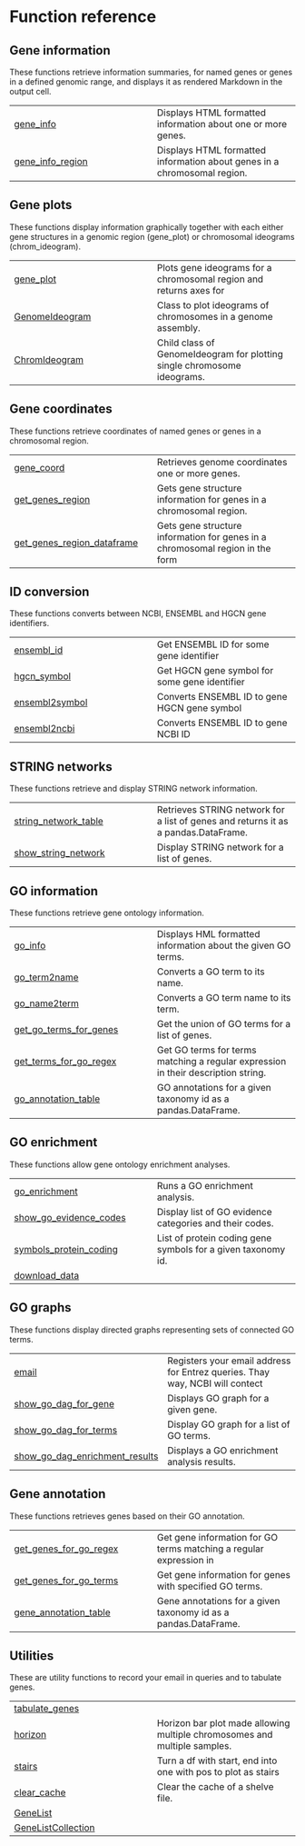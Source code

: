 # Function reference {.doc .doc-index}

## Gene information

These functions retrieve information summaries, for named genes or 
genes in a defined genomic range, and displays it as rendered Markdown
in the output cell.


| | |
| --- | --- |
| [gene_info](gene_info.qmd#geneinfo.gene_info) | Displays HTML formatted information about one or more genes. |
| [gene_info_region](gene_info_region.qmd#geneinfo.gene_info_region) | Displays HTML formatted information about genes in a chromosomal region. |

## Gene plots

These functions display information graphically together with each 
either gene structures in a genomic region (gene_plot) or chromosomal
ideograms (chrom_ideogram).


| | |
| --- | --- |
| [gene_plot](gene_plot.qmd#geneinfo.plot.gene_plot) | Plots gene ideograms for a chromosomal region and returns axes for  |
| [GenomeIdeogram](GenomeIdeogram.qmd#geneinfo.plot.GenomeIdeogram) | Class to plot ideograms of chromosomes in a genome assembly. |
| [ChromIdeogram](ChromIdeogram.qmd#geneinfo.plot.ChromIdeogram) | Child class of GenomeIdeogram for plotting single chromosome ideograms. |

## Gene coordinates

These functions retrieve coordinates of named genes or genes in a chromosomal region.


| | |
| --- | --- |
| [gene_coord](gene_coord.qmd#geneinfo.information.gene_coord) | Retrieves genome coordinates one or more genes. |
| [get_genes_region](get_genes_region.qmd#geneinfo.information.get_genes_region) | Gets gene structure information for genes in a chromosomal region. |
| [get_genes_region_dataframe](get_genes_region_dataframe.qmd#geneinfo.information.get_genes_region_dataframe) | Gets gene structure information for genes in a chromosomal region in the form |

## ID conversion

These functions converts between NCBI, ENSEMBL and HGCN gene identifiers.


| | |
| --- | --- |
| [ensembl_id](ensembl_id.qmd#geneinfo.information.ensembl_id) | Get ENSEMBL ID for some gene identifier |
| [hgcn_symbol](hgcn_symbol.qmd#geneinfo.information.hgcn_symbol) | Get HGCN gene symbol for some gene identifier |
| [ensembl2symbol](ensembl2symbol.qmd#geneinfo.information.ensembl2symbol) | Converts ENSEMBL ID to gene HGCN gene symbol     |
| [ensembl2ncbi](ensembl2ncbi.qmd#geneinfo.information.ensembl2ncbi) | Converts ENSEMBL ID to gene NCBI ID |

## STRING networks

These functions retrieve and display STRING network information.


| | |
| --- | --- |
| [string_network_table](string_network_table.qmd#geneinfo.string.string_network_table) | Retrieves STRING network for a list of genes and returns it as a pandas.DataFrame. |
| [show_string_network](show_string_network.qmd#geneinfo.string.show_string_network) | Display STRING network for a list of genes. |

## GO information

These functions retrieve gene ontology information.


| | |
| --- | --- |
| [go_info](go_info.qmd#geneinfo.ontology.go_info) | Displays HML formatted information about the given GO terms. |
| [go_term2name](go_term2name.qmd#geneinfo.ontology.go_term2name) | Converts a GO term to its name. |
| [go_name2term](go_name2term.qmd#geneinfo.ontology.go_name2term) | Converts a GO term name to its term. |
| [get_go_terms_for_genes](get_go_terms_for_genes.qmd#geneinfo.ontology.get_go_terms_for_genes) | Get the union of GO terms for a list of genes. |
| [get_terms_for_go_regex](get_terms_for_go_regex.qmd#geneinfo.ontology.get_terms_for_go_regex) | Get GO terms for terms matching a regular expression in their description string. |
| [go_annotation_table](go_annotation_table.qmd#geneinfo.ontology.go_annotation_table) | GO annotations for a given taxonomy id as a pandas.DataFrame. |

## GO enrichment

These functions allow gene ontology enrichment analyses.


| | |
| --- | --- |
| [go_enrichment](go_enrichment.qmd#geneinfo.ontology.go_enrichment) | Runs a GO enrichment analysis. |
| [show_go_evidence_codes](show_go_evidence_codes.qmd#geneinfo.ontology.show_go_evidence_codes) | Display list of GO evidence categories and their codes. |
| [symbols_protein_coding](symbols_protein_coding.qmd#geneinfo.ontology.symbols_protein_coding) | List of protein coding gene symbols for a given taxonomy id. |
| [download_data](download_data.qmd#geneinfo.ontology.download_data) |  |

## GO graphs

These functions display directed graphs representing sets of connected GO terms.


| | |
| --- | --- |
| [email](email.qmd#geneinfo.ontology.email) | Registers your email address for Entrez queries. Thay way, NCBI will contect  |
| [show_go_dag_for_gene](show_go_dag_for_gene.qmd#geneinfo.ontology.show_go_dag_for_gene) | Displays GO graph for a given gene. |
| [show_go_dag_for_terms](show_go_dag_for_terms.qmd#geneinfo.ontology.show_go_dag_for_terms) | Display GO graph for a list of GO terms. |
| [show_go_dag_enrichment_results](show_go_dag_enrichment_results.qmd#geneinfo.ontology.show_go_dag_enrichment_results) | Displays a GO enrichment analysis results. |

## Gene annotation

These functions retrieves genes based on their GO annotation.


| | |
| --- | --- |
| [get_genes_for_go_regex](get_genes_for_go_regex.qmd#geneinfo.ontology.get_genes_for_go_regex) | Get gene information for GO terms matching a regular expression in  |
| [get_genes_for_go_terms](get_genes_for_go_terms.qmd#geneinfo.ontology.get_genes_for_go_terms) | Get gene information for genes with specified GO terms. |
| [gene_annotation_table](gene_annotation_table.qmd#geneinfo.ontology.gene_annotation_table) | Gene annotations for a given taxonomy id as a pandas.DataFrame. |

## Utilities

These are utility functions to record your email in queries and to tabulate genes.


| | |
| --- | --- |
| [tabulate_genes](tabulate_genes.qmd#geneinfo.utils.tabulate_genes) |  |
| [horizon](horizon.qmd#geneinfo.utils.horizon) | Horizon bar plot made allowing multiple chromosomes and multiple samples. |
| [stairs](stairs.qmd#geneinfo.utils.stairs) | Turn a df with start, end into one with pos to plot as stairs |
| [clear_cache](clear_cache.qmd#geneinfo.utils.clear_cache) | Clear the cache of a shelve file. |
| [GeneList](GeneList.qmd#geneinfo.utils.GeneList) |  |
| [GeneListCollection](GeneListCollection.qmd#geneinfo.utils.GeneListCollection) |  |